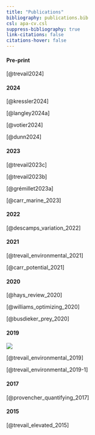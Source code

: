 ```yaml
---
title: "Publications"
bibliography: publications.bib
csl: apa-cv.csl
suppress-bibliography: true
link-citations: false
citations-hover: false
---
```


#### Pre-print

[@trevail2024]

#### 2024

[@kressler2024]

[@langley2024a]

[@votier2024]

[@dunn2024]

#### 2023

[@trevail2023c]

[@trevail2023b]

[@grémillet2023a]

[@carr_marine_2023]

#### 2022

[@descamps_variation_2022]

#### 2021

[@trevail_environmental_2021]

[@carr_potential_2021]

#### 2020

[@hays_review_2020]

[@williams_optimizing_2020]

[@busdieker_prey_2020]

#### 2019

::: column-margin
![](images/OIKOSCover_April2019.jpg)
:::

[@trevail_environmental_2019]

[@trevail_environmental_2019-1]

#### 2017

[@provencher_quantifying_2017]

#### 2015

[@trevail_elevated_2015]
